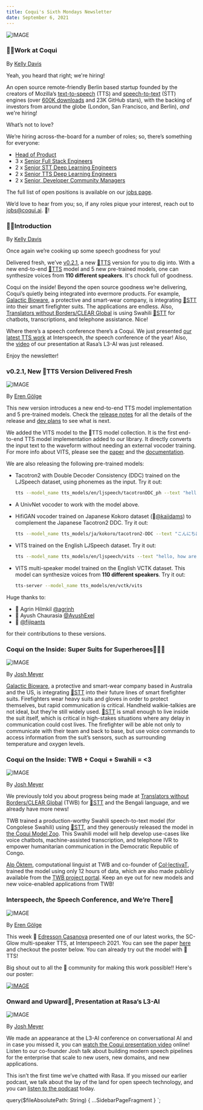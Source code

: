 ```yaml
---
title: Coqui's Sixth Mondays Newsletter
date: September 6, 2021
---
```



![IMAGE](../../data/images/newsletter/posts/logo-wordmark.png)

### 👩‍💻Work at Coqui

By [Kelly Davis](https://github.com/kdavis-coqui)

Yeah, you heard that right; we're hiring!

An open source remote-friendly Berlin based startup founded by the creators of Mozilla’s
[text-to-speech](https://github.com/mozilla/tts) (TTS) and [speech-to-text](https://github.com/mozilla/deepspeech)
(STT) engines (over [600K downloads](https://somsubhra.github.io/github-release-stats/?username=mozilla&repository=deepspeech&page=1&per_page=300)
and 23K GitHub stars), with the backing of investors from around the globe (London,
San Francisco, and Berlin), _and_ we're hiring!

What’s not to love?

We’re hiring across-the-board for a number of roles; so, there’s something for everyone:

- [Head of Product](/job/head-of-product)
- 3 x [Senior Full Stack Engineers](/job/senior-full-stack-engineer)
- 2 x [Senior STT Deep Learning Engineers](/job/senior-stt-deep-learning-engineer)
- 2 x [Senior TTS Deep Learning Engineers](/job/senior-tts-deep-learning-engineer)
- 2 x [Senior, Developer Community Managers](/job/senior-developer-community-manager)

The full list of open positions is available on our [jobs page](/jobs).

We’d love to hear from you; so, if any roles pique your interest, reach out to
[jobs@coqui.ai](mailto:jobs@coqui.ai). 🐸!

### 👋🏽Introduction

By [Kelly Davis](https://github.com/kdavis-coqui)

Once again we’re cooking up some speech goodness for you!

Delivered fresh, we’ve [v0.2.1](https://github.com/coqui-ai/TTS/releases), a new
[🐸TTS](https://github.com/coqui-ai/TTS) version for you to dig into. With a new end-to-end
[🐸TTS](https://github.com/coqui-ai/TTS) model and 5 new pre-trained models, one
can synthesize voices from **110 different speakers**. It's chock full of goodness.

Coqui on the inside! Beyond the open source goodness we’re delivering, Coqui’s quietly being
integrated into evermore products. For example, [Galactic Bioware](https://www.galacticbioware.com/),
a protective and smart-wear company, is integrating [🐸STT](https://github.com/coqui-ai/STT)
into their smart firefighter suits. The applications are endless. Also,
[Translators without Borders/CLEAR Global](https://translatorswithoutborders.org/) is using
Swahili [🐸STT](https://github.com/coqui-ai/STT) for chatbots, transcriptions, and telephone
assistance. Nice!

Where there’s a speech conference there’s a Coqui. We just presented
[our latest TTS work](https://www.isca-speech.org/archive/interspeech_2021/casanova21b_interspeech.html)
at Interspeech, _the_ speech conference of the year! Also, the [video](https://www.youtube.com/watch?v=3_U-9p1gzQE)
of our presentation at Rasa’s L3-AI was just released.

Enjoy the newsletter!

### v0.2.1, New 🐸TTS Version Delivered Fresh

![IMAGE](../../data/images/newsletter/posts/release.jpg)

By [Eren Gölge](https://github.com/erogol)

This new version introduces a new end-to-end TTS model implementation and 5 pre-trained models.
Check the [release notes](https://github.com/coqui-ai/TTS/releases) for all the details of the
release and [dev plans](https://github.com/coqui-ai/TTS/issues/378) to see what is next.

We added the VITS model to the 🐸TTS model collection. It is the first end-to-end TTS model
implementation added to our library. It directly converts the input text to the waveform without
needing an external vocoder training. For more info about VITS, please see the
[paper](https://arxiv.org/abs/2106.06103) and the
[documentation](https://tts.readthedocs.io/en/latest/models/vits.html).

We are also releasing the following pre-trained models:

- Tacotron2 with Double Decoder Consistency (DDC) trained on the LJSpeech dataset, using phonemes
  as the input. Try it out:

  ```bash
  tts --model_name tts_models/en/ljspeech/tacotronDDC_ph --text "hello, how are you today?"
  ```

- A UnivNet vocoder to work with the model above.
- HifiGAN vocoder trained on Japanese Kokoro dataset (👑[@kaiidams](https://github.com/kaiidams))
  to complement the Japanese Tacotron2 DDC. Try it out:

  ```bash
  tts --model_name tts_models/ja/kokoro/tacotron2-DDC --text "こんにちは、今日はいい天気ですか？"
  ```

- VITS trained on the English LJSpeech dataset. Try it out:

  ```bash
  tts --model_name tts_models/en/ljspeech/vits --text "hello, how are you today?"
  ```

- VITS multi-speaker model trained on the English VCTK dataset. This model can synthesize voices
  from **110 different speakers**. Try it out:

  ```bash
  tts-server --model_name tts_models/en/vctk/vits
  ```

Huge thanks to:

- 👑 Agrin Hilmkil [@agrinh](https://github.com/agrinh)
- 👑 Ayush Chaurasia [@AyushExel](https://github.com/AyushExel)
- 👑 [@fijipants](https://github.com/fijipants)

for their contributions to these versions.

### Coqui on the Inside: Super Suits for Superheroes👩🏻‍🚒

![IMAGE](../../data/images/newsletter/posts/super_suits_for_superheroes.jpg)

By [Josh Meyer](https://github.com/JRMeyer)

[Galactic Bioware](https://www.galacticbioware.com/), a protective and smart-wear company
based in Australia and the US, is integrating [🐸STT](https://github.com/coqui-ai/STT)
into their future lines of smart firefighter suits. Firefighters wear heavy suits and gloves
in order to protect themselves, but rapid communication is critical. Handheld walkie-talkies
are not ideal, but they’re still widely used. [🐸STT](https://github.com/coqui-ai/STT) is
small enough to live inside the suit itself, which is critical in high-stakes situations where
any delay in communication could cost lives. The firefighter will be able not only to
communicate with their team and back to base, but use voice commands to access information
from the suit’s sensors, such as surrounding temperature and oxygen levels.

### Coqui on the Inside: TWB + Coqui + Swahili = <3

![IMAGE](../../data/images/newsletter/posts/translators_without_borders.png)

By [Josh Meyer](https://github.com/JRMeyer)

We previously told you about progress being made at
[Translators without Borders/CLEAR Global](https://translatorswithoutborders.org/) (TWB)
for [🐸STT](https://github.com/coqui-ai/STT) and the Bengali language, and we already
have more news!

TWB trained a production-worthy Swahili speech-to-text model (for Congolese Swahili)
using [🐸STT](https://github.com/coqui-ai/STT), and they generously released the model
in [the Coqui Model Zoo](/swahili-congo/twb/v0.3.0). This Swahili model
will help develop use-cases like voice chatbots, machine-assisted transcription, and
telephone IVR to empower humanitarian communication in the Democratic Republic of Congo.

[Alp Öktem](https://alpoktem.github.io/), computational linguist at TWB and co-founder
of [Col·lectivaT](https://collectivat.cat/en), trained the model using only 12 hours of
data, which are also made publicly available from the
[TWB project portal](http://gamayun.translatorswb.org/data/). Keep an eye out for new
models and new voice-enabled applications from TWB!

### Interspeech, _the_ Speech Conference, and We’re There📣

![IMAGE](../../data/images/newsletter/posts/interspeech2021.jpg)

By [Eren Gölge](https://github.com/erogol)

This week 👑 [Edresson Casanova](https://github.com/Edresson) presented one of our
latest works, the SC-Glow multi-speaker TTS, at Interspeech 2021. You can see
the paper [here](https://www.isca-speech.org/archive/interspeech_2021/casanova21b_interspeech.html)
and checkout the poster below. You can already try out the model with 🐸TTS!

Big shout out to all the 🐸 community for making this work possible!! Here's our poster:

[![IMAGE](../../data/images/newsletter/posts/interspeech2021_small_poster.png)](https://coqui-ai.s3.us-west-2.amazonaws.com/website/interspeech2021_poster.pdf)

### Onward and Upward🚀, Presentation at Rasa’s L3-AI

![IMAGE](../../data/images/newsletter/posts/l3-ai.png)

By [Josh Meyer](https://github.com/JRMeyer)

We made an appearance at the L3-AI conference on conversational AI and in case
you missed it, you can [watch the Coqui presentation video](https://www.youtube.com/watch?v=3_U-9p1gzQE)
online! Listen to our co-founder Josh talk about building modern speech pipelines
for the enterprise that scale to new users, new domains, and new
applications.

This isn’t the first time we’ve chatted with Rasa. If you missed our earlier podcast, we
talk about the lay of the land for open speech technology, and you can
[listen to the podcast](https://open.spotify.com/episode/5KjSoCif3liIExKjTWVtxd) today.

<!-- markdownlint-enable line-length -->

  query($fileAbsolutePath: String) {
    ...SidebarPageFragment
  }
`;
